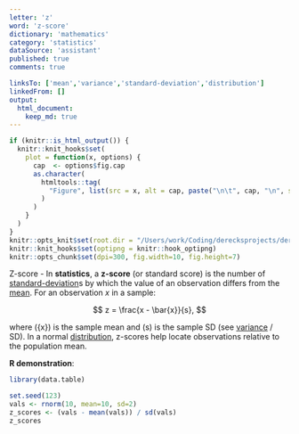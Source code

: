 ```yaml
---
letter: 'z'
word: 'z-score'
dictionary: 'mathematics'
category: 'statistics'
dataSource: 'assistant'
published: true
comments: true

linksTo: ['mean','variance','standard-deviation','distribution']
linkedFrom: []
output:
  html_document:
    keep_md: true
---
```


```r
if (knitr::is_html_output()) {
  knitr::knit_hooks$set(
    plot = function(x, options) {
      cap  <- options$fig.cap
      as.character(
        htmltools::tag(
          "Figure", list(src = x, alt = cap, paste("\n\t", cap, "\n", sep=""))
        )
      )
    }
  )
}
knitr::opts_knit$set(root.dir = "/Users/work/Coding/derecksprojects/derecksnotes.com-playground/derecksnotes.com/client/src/app/dictionaries/mathematics/definitions")
knitr::knit_hooks$set(optipng = knitr::hook_optipng)
knitr::opts_chunk$set(dpi=300, fig.width=10, fig.height=7)
```

<a id="z-score">Z-score</a> - In **statistics**, a **z-score** (or standard score) is the number of [standard-deviation](#standard-deviation)s by which the value of an observation differs from the [mean](#mean). For an observation $x$ in a sample:

$$
z = \frac{x - \bar{x}}{s},
$$

where \(\bar{x}\) is the sample mean and \(s\) is the sample SD (see [variance](#variance) / SD). In a normal [distribution](#distribution), z-scores help locate observations relative to the population mean.

**R demonstration**:

```r
library(data.table)

set.seed(123)
vals <- rnorm(10, mean=10, sd=2)
z_scores <- (vals - mean(vals)) / sd(vals)
z_scores
```
